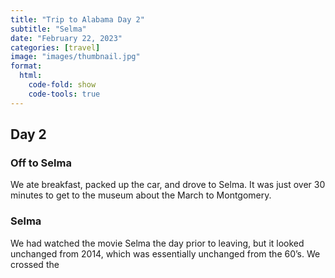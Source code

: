 ```yaml
--- 
title: "Trip to Alabama Day 2" 
subtitle: "Selma" 
date: "February 22, 2023" 
categories: [travel] 
image: "images/thumbnail.jpg" 
format: 
  html: 
    code-fold: show 
    code-tools: true 
---
```


## Day 2
### Off to Selma

We ate breakfast, packed up the car, and drove to Selma. It was just over 30 minutes to get to the museum about the March to Montgomery.

### Selma

We had watched the movie Selma the day prior to leaving, but it looked unchanged from 2014, which was essentially unchanged from the 60's. We crossed the 
